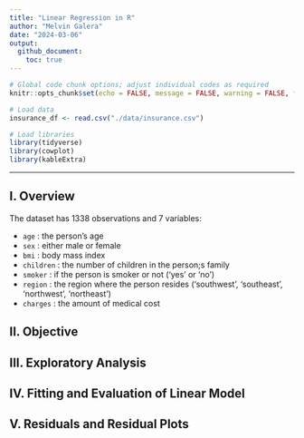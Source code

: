```yaml
---
title: "Linear Regression in R"
author: "Melvin Galera"
date: "2024-03-06"
output: 
  github_document:
    toc: true
---
```


```r
# Global code chunk options; adjust individual codes as required
knitr::opts_chunk$set(echo = FALSE, message = FALSE, warning = FALSE, fig.width = 12, fig.height = 12)

# Load data
insurance_df <- read.csv("./data/insurance.csv")

# Load libraries
library(tidyverse)
library(cowplot)
library(kableExtra)
```

***

## I. Overview

The dataset has 1338 observations and 7 variables:

  * `age`       : the person's age
  * `sex`       : either male or female
  * `bmi`       : body mass index
  * `children`  : the number of children in the person;s family
  * `smoker`    : if the person is smoker or not ('yes' or 'no')
  * `region`    : the region where the person resides ('southwest', 'southeast', 'northwest', 'northeast')
  * `charges`   : the amount of medical cost

  
## II. Objective

## III. Exploratory Analysis

## IV. Fitting and Evaluation of Linear Model

## V. Residuals and Residual Plots

 
